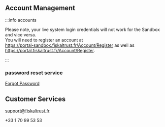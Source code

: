 ## Account Management

:::info accounts

Please note, your live system login credentials will not work for the Sandbox and vice versa.  
You will need to register an account at  
https://portal-sandbox.fiskaltrust.fr/Account/Register as well as  
https://portal.fiskaltrust.fr/Account/Register.

:::

### password reset service
[Forgot Password](https://portal-sandbox.fiskaltrust.fr/Account/ForgotPassword)

## Customer Services

support@fiskaltrust.fr  

+33 1 70 99 53 53    